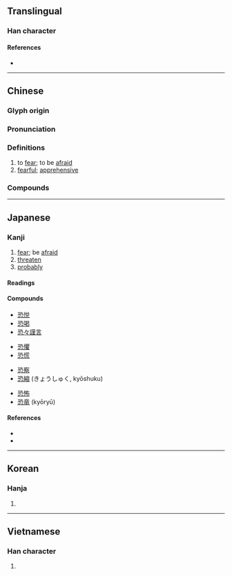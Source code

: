 {{character info/new}}
==Translingual==

===Han character===
{{Han char|rn=61|rad=心|as=06|sn=10|four=17331|canj=MNP,XMNP|ids=⿱巩心}}

====References====
* {{Han ref|kx=0384.080|dkj=10552|dj=0714.250|hdz=42289.080|uh=6050|ud=24656|bh=AEA3|bd=44707}}

----

==Chinese==
{{zh-forms}}

===Glyph origin===
{{Han etym}}

===Pronunciation===
{{zh-pron
|m=kǒng
|c=hung2
|h=pfs=khiúng
|md=kṳ̄ng
|mn=qz,tw,xm,zz:khióng
|w=2khon
|mc=y
|oc=y
|cat=v,a
}}

===Definitions===
{{zh-hanzi}}

# to [[fear]]; to be [[afraid]]
# [[fearful]]; [[apprehensive]]

===Compounds===
{{zh-der|恐龍|恐怖|唯恐|唯恐不及|恐嚇|恐嚇罪|恐後爭先|恐怕|恐怖主義|恐怖分子|恐怖小說|恐怖時代|恐恐然|恐惶|恐惶悚懼|恐慌|恐慌症|恐慮|恐憂|恐懼|恐懼不安|恐懼症|恐水病|恐變症|恐鳥|惜恐|惟恐|惴恐|惶恐|惶恐不安|擔驚受恐|有恃無恐|深恐|爭先恐後|猶恐|生恐|白色恐怖|皇恐灘|紅色恐怖|經濟恐慌|臨死不恐|臨難不恐|誠恐|誠恐誠惶|誠惶誠恐|震恐|驚恐|驚恐萬分|恐怖片兒}}

----

==Japanese==

===Kanji===
{{ja-kanji|grade=c|rs=心06}}

# [[fear]]; be [[afraid]]
# [[threaten]]
# [[probably]]

====Readings====
{{ja-readings
|goon=く
|kanon=きょう
|kun=おそ-れる, おそ-ろし.い, おそれ, こわ-い
}}

====Compounds====
{{top4}}
* [[恐悦]]
* [[恐喝]]
* [[恐々謹言]]
{{mid4}}
* [[恐懼]]
* [[恐慌]]
{{mid4}}
* [[恐察]]
* [[恐縮]] (きょうしゅく, kyōshuku)
{{mid4}}
* [[恐怖]]
* [[恐竜]] (kyōryū)
{{bottom}}

====References====
* {{S-JIS|8BB0}}
* {{JIS|3632}}

----

==Korean==

===Hanja===
{{ko-hanja|hangeul=[[공]]|eumhun=|rv=gong|mr=kong|y=kong}}

# {{defn|lang=ko|sort=心06}}

----

==Vietnamese==

===Han character===
{{vi-hantu|[[khủng]], [[thứ]]|rs=心06}}

# {{defn|lang=vi|sort=心06}}